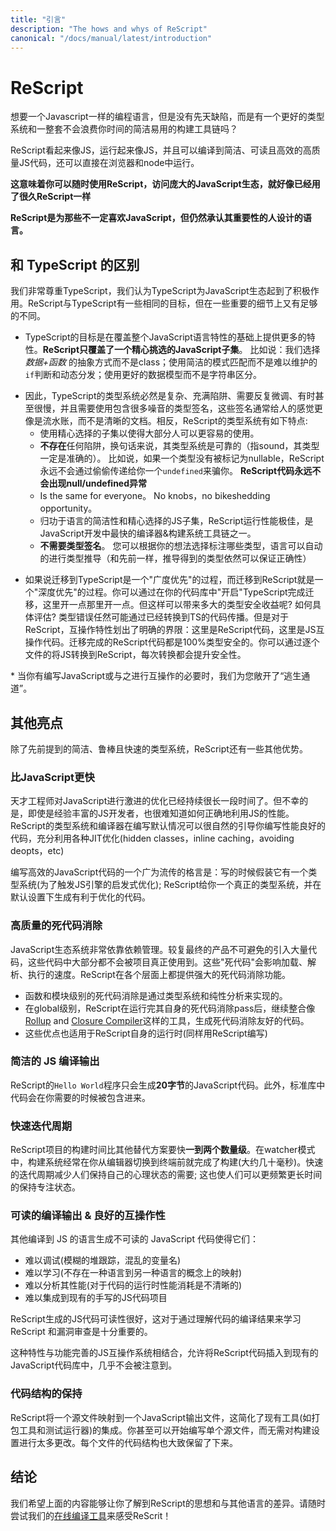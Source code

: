 ```yaml
---
title: "引言"
description: "The hows and whys of ReScript"
canonical: "/docs/manual/latest/introduction"
---
```


# ReScript

<!-- Ever wanted a language like JavaScript, but without the warts, with a great type system, and with a lean build toolchain that doesn't waste your time? -->

想要一个Javascript一样的编程语言，但是没有先天缺陷，而是有一个更好的类型系统和一整套不会浪费你时间的简洁易用的构建工具链吗？

<!-- ReScript looks like JS, acts like JS, and compiles to the highest quality of clean, readable and performant JS, directly runnable in browsers and Node. -->

ReScript看起来像JS，运行起来像JS，并且可以编译到简洁、可读且高效的高质量JS代码，还可以直接在浏览器和node中运行。

<!-- **This means you can pick up ReScript and access the vast JavaScript ecosystem and tooling as if you've known ReScript for a long time**! -->

**这意味着你可以随时使用ReScript，访问庞大的JavaScript生态，就好像已经用了很久ReScript一样**

<!-- **ReScript is the language for folks who don't necessarily love JavaScript, but who still acknowledge its importance**. -->

**ReScript是为那些不一定喜欢JavaScript，但仍然承认其重要性的人设计的语言。**

<!-- ## Difference vs TypeScript -->
## 和 TypeScript 的区别
<!-- We respect TypeScript very much and think that it's a positive force in the JavaScript ecosystem. ReScript shares some of the same goals as TypeScript, but is different enough regarding some important nuances: -->
我们非常尊重TypeScript，我们认为TypeScript为JavaScript生态起到了积极作用。ReScript与TypeScript有一些相同的目标，但在一些重要的细节上又有足够的不同。

<!-- - TypeScript's (admittedly noble) goal is to cover the entire JavaScript feature set and more. **ReScript covers only a curated subset of JavaScript**. For example, we emphasize plain data + functions over classes, clean [pattern matching](pattern-matching-destructuring.md) over fragile `if`s and virtual dispatches, [proper data modeling](variant.md) over string abuse, etc. JavaScript supersets will only grow larger over time; ReScript doesn't. \* -->

- TypeScript的目标是在覆盖整个JavaScript语言特性的基础上提供更多的特性。**ReScript只覆盖了一个精心挑选的JavaScript子集**。 比如说：我们选择 _数据+函数_ 的抽象方式而不是class；使用简洁的模式匹配而不是难以维护的`if`判断和动态分发；使用更好的数据模型而不是字符串区分。

<!-- - Consequently, TypeScript's type system is necessarily complex, pitfalls-ridden, potentially requires tweaking, sometimes slow, and requires quite a bit of noisy annotations that often feel like manual bookkeeping rather than clear documentation. In contrast, ReScript's type system:
  - Is deliberately curated to be a simple subset most folks will have an easier time to use.
  - Has **no** pitfalls, aka the type system is "sound" (the types will always be correct). E.g. If a type isn't marked as nullable, its value will never lie and let through some `undefined` value silently. **ReScript code has no null/undefined errors**.
  - Is the same for everyone. No knobs, no bikeshedding opportunity.
  - Runs extremely fast precisely thanks to its simplicity and curation. It's one of the fastest compiler & build system toolchains for JavaScript development.
  - **Doesn't need type annotations**. Annotate as much or as little as you'd like. The types are inferred by the language (and, again, are guaranteed correct). -->

- 因此，TypeScript的类型系统必然是复杂、充满陷阱、需要反复微调、有时甚至很慢，并且需要使用包含很多噪音的类型签名，这些签名通常给人的感觉更像是流水账，而不是清晰的文档。相反，ReScript的类型系统有如下特点:
  - 使用精心选择的子集以使得大部分人可以更容易的使用。
  - **不存在**任何陷阱，换句话来说，其类型系统是可靠的（指sound，其类型一定是准确的）。 比如说，如果一个类型没有被标记为nullable，ReScript永远不会通过偷偷传递给你一个`undefined`来骗你。 **ReScript代码永远不会出现null/undefined异常**
  - Is the same for everyone。 No knobs，no bikeshedding opportunity。
  - 归功于语言的简洁性和精心选择的JS子集，ReScript运行性能极佳，是JavaScript开发中最快的编译器&构建系统工具链之一。
  - **不需要类型签名**。 您可以根据你的想法选择标注哪些类型，语言可以自动的进行类型推导（和先前一样，推导得到的类型依然可以保证正确性）

<!-- - Migrating to TypeScript is done "breadth-first," whereas migrating to ReScript is done "depth-first." You can convert your codebase to TypeScript by "turning it on" for all files and annotate here and there; but how much type safety did you gain? How do you measure it? Type errors can still slip in and out of the converted pieces. For ReScript, our interop features draw clear boundaries: there's pure ReScript code, and there's JS interop code. Every piece of converted ReScript code is 100% clean. You'd convert file by file and each conversion increases your safety monotonically. -->

- 如果说迁移到TypeScript是一个"广度优先"的过程，而迁移到ReScript就是一个"深度优先"的过程。你可以通过在你的代码库中"开启"TypeScript完成迁移，这里开一点那里开一点。但这样可以带来多大的类型安全收益呢? 如何具体评估? 类型错误任然可能通过已经转换到TS的代码传播。但是对于ReScript，互操作特性划出了明确的界限：这里是ReScript代码，这里是JS互操作代码。迁移完成的ReScript代码都是100%类型安全的。你可以通过逐个文件的将JS转换到ReScript，每次转换都会提升安全性。

<!-- \* When you absolutely need to write or interoperate with free-for-all JavaScript, we expose enough escape hatches for you. -->

\* 当你有编写JavaScript或与之进行互操作的必要时，我们为您敞开了“逃生通道”。

<!-- ## Other Highlights -->
## 其他亮点
<!-- Aside from the aforementioned simple, robust and fast type system, ReScript presents a few more advantages. -->

除了先前提到的简洁、鲁棒且快速的类型系统，ReScript还有一些其他优势。

<!-- ### Faster than JavaScript -->
### 比JavaScript更快

<!-- JavaScript's been aggressively optimized by talented engineers over a long span. Unfortunately, even for seasoned JS devs, it can be hard to know how to properly leverage JS's performance. ReScript's type system and compiler naturally guides you toward writing code that's very often performant by default, with good leverage of various Just-In-Time optimizations (hidden classes, inline caching, avoiding deopts, etc). -->

天才工程师对JavaScript进行激进的优化已经持续很长一段时间了。但不幸的是，即使是经验丰富的JS开发者，也很难知道如何正确地利用JS的性能。ReScript的类型系统和编译器在编写默认情况可以很自然的引导你编写性能良好的代码，充分利用各种JIT优化(hidden classes，inline caching，avoiding deopts，etc)

<!-- A widespread adage to write fast JavaScript code is to write as if there's a type system (in order to trigger JS engines' good optimization heuristics); ReScript gives you a real one and generates code that's friendly to optimizations by default. -->

编写高效的JavaScript代码的一个广为流传的格言是：写的时候假装它有一个类型系统(为了触发JS引擎的启发式优化); ReScript给你一个真正的类型系统，并在默认设置下生成有利于优化的代码。

<!-- ### High Quality Dead Code Elimination -->
### 高质量的死代码消除

<!-- The JavaScript ecosystem is very reliant on dependencies. Shipping the final product inevitably drags in a huge amount of code, lots of which the project doesn't actually use. These regions of dead code impact loading, parsing and interpretation speed. ReScript provides powerful dead code elimination at all levels: -->

JavaScript生态系统非常依靠依赖管理。较复最终的产品不可避免的引入大量代码，这些代码中大部分都不会被项目真正使用到。这些"死代码"会影响加载、解析、执行的速度。ReScript在各个层面上都提供强大的死代码消除功能。

<!-- - Function- and module-level code elimination is facilitated by the well-engineered type system and purity analysis.
- At the global level, ReScript generates code that is naturally friendly to dead code elimination done by bundling tools such as [Rollup](https://github.com/rollup/rollup) and [Closure Compiler](https://developers.google.com/closure/compiler/), after its own sophisticated elimination pass.
- The same applies for ReScript's own tiny runtime (which is written in ReScript itself). -->

- 函数和模块级别的死代码消除是通过类型系统和纯性分析来实现的。
- 在global级别，ReScript在运行完其自身的死代码消除pass后，继续整合像[Rollup](https://github.com/rollup/rollup) and [Closure Compiler](https://developers.google.com/closure/compiler/)这样的工具，生成死代码消除友好的代码。
- 这些优点也适用于ReScript自身的运行时(同样用ReScript编写)

<!-- ### Tiny JS Output -->
### 简洁的 JS 编译输出

<!-- A `Hello world` ReScript program generates **20 bytes** of JS code. Additionally, the standard library pieces you require in are only included when needed. -->

ReScript的`Hello World`程序只会生成**20字节**的JavaScript代码。此外，标准库中代码会在你需要的时候被包含进来。

<!-- ### Fast Iteration Loop -->

### 快速迭代周期

<!-- ReScript's build time is **one or two orders of magnitude** faster than alternatives. In its watcher mode, the build system usually finishes before you switch screen from the editor to the terminal tab (two digits of milliseconds). A fast iteration cycle reduces the need of keeping one's mental state around longer; this in turn allows one to stay in the flow longer and more often. -->

ReScript项目的构建时间比其他替代方案要快**一到两个数量级**。在watcher模式中，构建系统经常在你从编辑器切换到终端前就完成了构建(大约几十毫秒)。快速的迭代周期减少人们保持自己的心理状态的需要; 这也使人们可以更频繁更长时间的保持专注状态。

<!-- ### Readable Output & Great Interop -->

### 可读的编译输出 & 良好的互操作性

<!-- Unreadable JavaScript code generated from other compiled-to-js languages makes it so that it could be, practically speaking:

- Hard to debug (cryptic stack trace, mangled variable names)
- Hard to learn from (non-straightforward mapping of concepts from one language to another)
- Hard to profile for performance (unclear what runtime performance cost there is)
- Hard to integrate with existing hand-written JS code -->

其他编译到 JS 的语言生成不可读的 JavaScript 代码使得它们：
- 难以调试(模糊的堆跟踪，混乱的变量名)
- 难以学习(不存在一种语言到另一种语言的概念上的映射)
- 难以分析其性能(对于代码的运行时性能消耗是不清晰的)
- 难以集成到现有的手写的JS代码项目

<!-- ReScript's JS output is very readable. This is especially important while learning, where users might want to understand how the code's compiled, and to audit for bugs. -->

ReScript生成的JS代码可读性很好，这对于通过理解代码的编译结果来学习 ReScript 和漏洞审查是十分重要的。

<!-- This characteristic, combined with a fully-featured JS interop system, allows ReScript code to be inserted into an existing JavaScript codebase almost unnoticed. -->

这种特性与功能完善的JS互操作系统相结合，允许将ReScript代码插入到现有的JavaScript代码库中，几乎不会被注意到。

<!-- ### Preservation of Code Structure -->
### 代码结构的保持

<!-- ReScript maps one source file to one JavaScript output file. This eases the integration of existing tools such as bundlers and test runners. You can even start writing a single file without much change to your build setup. Each file's code structure is approximately preserved, too. -->

ReScript将一个源文件映射到一个JavaScript输出文件，这简化了现有工具(如打包工具和测试运行器)的集成。你甚至可以开始编写单个源文件，而无需对构建设置进行太多更改。每个文件的代码结构也大致保留了下来。

<!-- ## Conclusion -->
## 结论

<!-- We hope the above gave you enough of an idea of ReScript and its differentiators。Feel free to [try it online](/try) to get a feel! -->

我们希望上面的内容能够让你了解到ReScript的思想和与其他语言的差异。请随时尝试我们的[在线编译工具](/try)来感受ReScrit！
